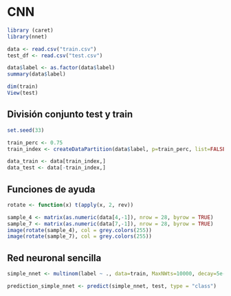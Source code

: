 # CNN 

```r
library (caret)
library(nnet)
```


```r
data <- read.csv("train.csv")
test_df <- read.csv("test.csv")

data$label <- as.factor(data$label)
summary(data$label)

dim(train)
View(test)
```

## División conjunto test y train

```r
set.seed(33)

train_perc <- 0.75
train_index <- createDataPartition(data$label, p=train_perc, list=FALSE)

data_train <- data[train_index,]
data_test <- data[-train_index,]
```


## Funciones de ayuda

```r
rotate <- function(x) t(apply(x, 2, rev))
```


```r
sample_4 <- matrix(as.numeric(data[4,-1]), nrow = 28, byrow = TRUE)
sample_7 <- matrix(as.numeric(data[7,-1]), nrow = 28, byrow = TRUE)
image(rotate(sample_4), col = grey.colors(255))
image(rotate(sample_7), col = grey.colors(255))
```
## Red neuronal sencilla

```r
simple_nnet <- multinom(label ~ ., data=train, MaxNWts=10000, decay=5e-3, maxit=100)
```
```r
prediction_simple_nnet <- predict(simple_nnet, test, type = "class")
```

